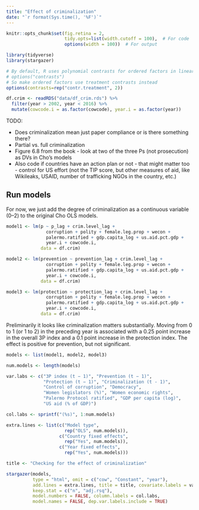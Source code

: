 ```yaml
---
title: "Effect of criminalization"
date: "`r format(Sys.time(), '%F')`"
---
```


```r
knitr::opts_chunk$set(fig.retina = 2,
                      tidy.opts=list(width.cutoff = 100),  # For code
                      options(width = 100))  # For output
```

```r
library(tidyverse)
library(stargazer)

# By default, R uses polynomial contrasts for ordered factors in linear models
# options("contrasts") 
# So make ordered factors use treatment contrasts instead
options(contrasts=rep("contr.treatment", 2))
```

```r
df.crim <- readRDS("data/df_crim.rds") %>%
  filter(year > 2002, year < 2016) %>%
  mutate(cowcode.i = as.factor(cowcode), year.i = as.factor(year))
```

TODO: 

- Does criminalization mean just paper compliance or is there something there?
- Partial vs. full criminalization
- Figure 6.8 from the book - look at two of the three Ps (not prosecution) as DVs in Cho’s models
- Also code if countries have an action plan or not - that might matter too - control for US effort (not the TIP score, but other measures of aid, like Wikileaks, USAID, number of trafficking NGOs in the country, etc.)

## Run models

For now, we just add the degree of criminalization as a continuous variable (0–2) to the original Cho OLS models.

```r
model1 <- lm(p ~ p_lag + crim.level_lag + 
               corruption + polity + female.leg.prop + wecon + 
               palermo.ratified + gdp.capita_log + us.aid.pct.gdp + 
               year.i + cowcode.i, 
             data = df.crim)

model2 <- lm(prevention ~ prevention_lag + crim.level_lag + 
               corruption + polity + female.leg.prop + wecon + 
               palermo.ratified + gdp.capita_log + us.aid.pct.gdp + 
               year.i + cowcode.i, 
             data = df.crim)

model3 <- lm(protection ~ protection_lag + crim.level_lag + 
               corruption + polity + female.leg.prop + wecon + 
               palermo.ratified + gdp.capita_log + us.aid.pct.gdp + 
               year.i + cowcode.i, 
             data = df.crim)
```

Preliminarily it looks like criminalization matters substantially. Moving from 0 to 1 (or 1 to 2) in the preceding year is associated with a 0.25 point increase in the overall 3P index and a 0.1 point increase in the protection index. The effect is positive for prevention, but not significant.

```r
models <- list(model1, model2, model3)

num.models <- length(models)

var.labs <- c("3P index (t − 1)", "Prevention (t − 1)", 
              "Protection (t − 1)", "Criminalization (t - 1)",
              "Control of corruption", "Democracy", 
              "Women legislators (%)", "Women economic rights",
              "Palermo Protocol ratified", "GDP per capita (log)", 
              "US aid (% of GDP)")

col.labs <- sprintf("(%s)", 1:num.models)

extra.lines <- list(c("Model type",
                      rep("OLS", num.models)),
                    c("Country fixed effects",
                      rep("Yes", num.models)),
                    c("Year fixed effects",
                      rep("Yes", num.models)))

title <- "Checking for the effect of criminalization"

stargazer(models, 
          type = "html", omit = c("cow", "Constant", "year"), 
          add.lines = extra.lines, title = title, covariate.labels = var.labs,
          keep.stat = c("n", "adj.rsq"),
          model.numbers = FALSE, column.labels = col.labs, 
          model.names = FALSE, dep.var.labels.include = TRUE)
```
